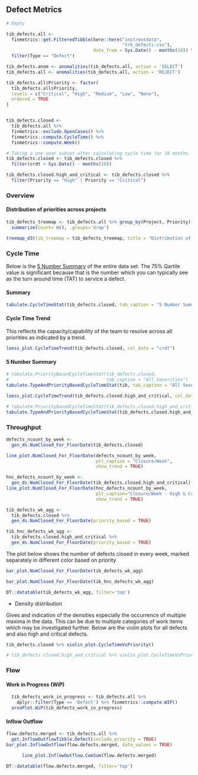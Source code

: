 ## Defect Metrics

```r
# Empty
```


```r
tib_defects.all <-
  finmetrics::get.FilteredTibble(here::here("inst/extdata",
                                            "trk_defects.csv"),
                                 date_from = Sys.Date() - months(18)) %>%
  filter(Type == "Defect")

tib_defects.anom <- anomalities(tib_defects.all, action = 'SELECT')
tib_defects.all <- anomalities(tib_defects.all, action = 'REJECT')

tib_defects.all$Priority <- factor(
  tib_defects.all$Priority,
  levels = c("Critical", "High", "Medium", "Low", "None"),
  ordered = TRUE
)


tib_defects.closed <-
  tib_defects.all %>% 
  finmetrics::exclude.OpenCases() %>% 
  finmetrics::compute.CycleTime() %>% 
  finmetrics::compute.Week()

# Taking a one year subset after calculating cycle time for 18 months.
tib_defects.closed <- tib_defects.closed %>% 
  filter(crdt > Sys.Date() - months(18))

tib_defects.closed.high_and_critical <- tib_defects.closed %>% 
  filter(Priority == "High" | Priority == "Critical")


```

### Overview 

#### Distribution of priorities across projects


```r

tib_defects_treemap <- tib_defects.all %>% group_by(Project, Priority) %>% 
  summarize(Count= n(), .groups='drop')

```

```r

treemap_d3(tib_treemap = tib_defects_treemap, title = "Distribution of defect priorities across projects")

```

###  Cycle Time

Below is the [5 Number Summary](https://en.wikipedia.org/wiki/Five-number_summary) 
of the entire data set. The 75% Qartile value is significant because that is the 
number which you can typically see as the turn around time (TAT) to service a defect.

#### Summary

```r

tabulate.CycleTimeStat(tib_defects.closed, tab_caption = "5 Number Summary")

```


#### Cycle Time Trend

This reflects the capacity/capability of the team to resolve across all 
priorities as indicated by a trend.

```r
loess_plot.CycleTimeTrend(tib_defects.closed, col_date = "crdt")

```


#### 5 Number Summary

```r
# tabulate.PriorityBasedCycleTimeStat(tib_defects.closed,
#                                     tab_caption = "All Severities")
tabulate.TypeAndPriorityBasedCycleTimeStat(tib, tab_caption = "All Severities")
```

```r

loess_plot.CycleTimeTrend(tib_defects.closed.high_and_critical, col_date = "crdt", plt_caption="Ability to focus on High and Critical Severities")

```


```r
# tabulate.PriorityBasedCycleTimeStat(tib_defects.closed.high_and_critical, tab_caption="5 Number Summary for High and Critical Defects")
tabulate.TypeAndPriorityBasedCycleTimeStat(tib_defects.closed.high_and_critical, tab_caption="5 Number Summary for High and Critical Defects")
```


### Throughput


```r
defects_ncount_by_week <-
  gen_ds.NumClosed_For_FloorDate(tib_defects.closed)

line_plot.NumClosed_For_FloorDate(defects_ncount_by_week,
                                  plt_caption = "Closure/Week", 
                                  show_trend = TRUE)
```


```r
hnc_defects_ncount_by_week <-
  gen_ds.NumClosed_For_FloorDate(tib_defects.closed.high_and_critical)
line_plot.NumClosed_For_FloorDate(hnc_defects_ncount_by_week, 
                                  plt_caption="Closure/Week - High & Critical",
                                  show_trend = TRUE)
```

```r
tib_defects_wk_agg <-
  tib_defects.closed %>%
  gen_ds.NumClosed_For_FloorDate(priority_based = TRUE)

tib_hnc_defects_wk_agg <-
  tib_defects.closed.high_and_critical %>%
  gen_ds.NumClosed_For_FloorDate(priority_based = TRUE)
```


The plot below shows the number of defects closed in every week, marked separately in different color based on priority


```r
bar_plot.NumClosed_For_FloorDate(tib_defects_wk_agg)
```

```r
bar_plot.NumClosed_For_FloorDate(tib_hnc_defects_wk_agg)
```

```r
DT::datatable(tib_defects_wk_agg, filter='top')
```

- Density distribution

Gives and indication of the densities especially the occurrence of multiple maxima in the data. This can be due to multiple categories of work items which may be investigated further. Below are the violin plots for all defects and also high and critical defects.

```r
tib_defects.closed %>% violin_plot.CycleTimeVsPriority()
```

```r
# tib_defects.closed.high_and_critical %>% violin_plot.CycleTimeVsPriority(pal_option = 'B')
```

### Flow

#### Work in Progress (WiP)

```r
  tib_defects_work_in_progress <- tib_defects.all %>%
    dplyr::filter(Type == 'Defect') %>% finmetrics::compute.WIP()
  areaPlot.WiP(tib_defects_work_in_progress)
```

#### Inflow Outflow

```r
flow.defects.merged <- tib_defects.all %>%
  get.InflowOutflowTibble.Defect(include_priority = TRUE)
bar_plot.InflowOutflow(flow.defects.merged, data_values = TRUE)
```

```r
      line_plot.InflowOutflow.CumSum(flow.defects.merged)

```

```r
DT::datatable(flow.defects.merged, filter='top')
```
